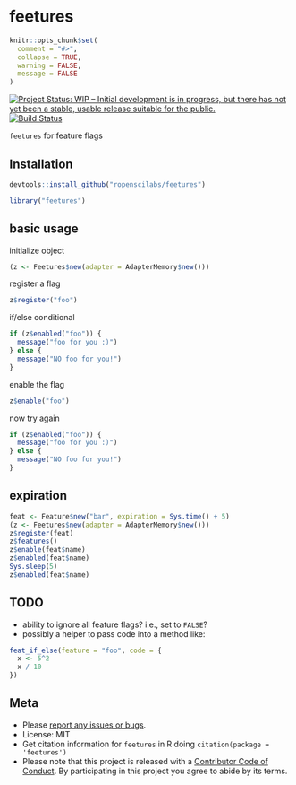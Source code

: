 feetures
========

```r
knitr::opts_chunk$set(
  comment = "#>",
  collapse = TRUE,
  warning = FALSE,
  message = FALSE
)
```

[![Project Status: WIP – Initial development is in progress, but there has not yet been a stable, usable release suitable for the public.](http://www.repostatus.org/badges/latest/wip.svg)](http://www.repostatus.org/#wip)
[![Build Status](https://travis-ci.org/ropenscilabs/feetures.svg?branch=master)](https://travis-ci.org/ropenscilabs/feetures)

`feetures` for feature flags

## Installation

```r
devtools::install_github("ropenscilabs/feetures")
```

```r
library("feetures")
```

## basic usage

initialize object

```r
(z <- Feetures$new(adapter = AdapterMemory$new()))
```

register a flag

```r
z$register("foo")
```

if/else conditional

```r
if (z$enabled("foo")) {
  message("foo for you :)")
} else {
  message("NO foo for you!")
}
```

enable the flag

```r
z$enable("foo")
```

now try again

```r
if (z$enabled("foo")) {
  message("foo for you :)")
} else {
  message("NO foo for you!")
}
```

## expiration

```r
feat <- Feature$new("bar", expiration = Sys.time() + 5)
(z <- Feetures$new(adapter = AdapterMemory$new()))
z$register(feat)
z$features()
z$enable(feat$name)
z$enabled(feat$name)
Sys.sleep(5)
z$enabled(feat$name)
```

## TODO

- ability to ignore all feature flags? i.e., set to `FALSE`?
- possibly a helper to pass code into a method like:

```r
feat_if_else(feature = "foo", code = {
  x <- 5^2
  x / 10 
})
```


## Meta

* Please [report any issues or bugs](https://github.com/ropenscilabs/feetures/issues).
* License: MIT
* Get citation information for `feetures` in R doing `citation(package = 'feetures')`
* Please note that this project is released with a [Contributor Code of Conduct](CODE_OF_CONDUCT.md).
By participating in this project you agree to abide by its terms.
